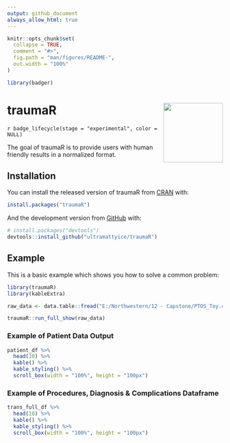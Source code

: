 ```yaml
---
output: github_document
always_allow_html: true
---
```


<!-- README.md is generated from README.Rmd. Please edit that file -->

```r
knitr::opts_chunk$set(
  collapse = TRUE,
  comment = "#>",
  fig.path = "man/figures/README-",
  out.width = "100%"
)

library(badger)
```

# traumaR  <img src='man/figures/logo.png' align="right" height="139" />

<!-- badges: start -->
`r badge_lifecycle(stage = "experimental", color = NULL)`
<!-- badges: end -->

The goal of traumaR is to provide users with human friendly results in a normalized format.

## Installation

You can install the released version of traumaR from [CRAN](https://CRAN.R-project.org) with:

``` r
install.packages("traumaR")
```

And the development version from [GitHub](https://github.com/) with:

``` r
# install.packages("devtools")
devtools::install_github("ultramattyice/traumaR")
```
## Example

This is a basic example which shows you how to solve a common problem:

```r
library(traumaR)
library(kableExtra)

raw_data <- data.table::fread("E:/Northwestern/12 - Capstone/PTOS_Toy.csv", na.strings = c("<unk>", "", "<n/a>"))

traumaR::run_full_show(raw_data)

```

### Example of Patient Data Output

```r
patient_df %>% 
  head(10) %>% 
  kable() %>% 
  kable_styling() %>% 
  scroll_box(width = "100%", height = "100px")
```

### Example of Procedures, Diagnosis & Complications Dataframe

```r
trans_full_df %>%  
  head(10) %>% 
  kable() %>% 
  kable_styling() %>% 
  scroll_box(width = "100%", height = "100px")
```



